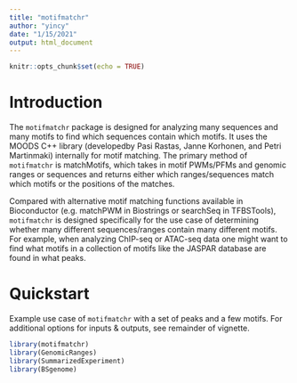 ```yaml
---
title: "motifmatchr"
author: "yincy"
date: "1/15/2021"
output: html_document
---
```


```r
knitr::opts_chunk$set(echo = TRUE)
```

# Introduction  
The `motifmatchr` package is designed for analyzing many sequences and many motifs to find which sequences contain which motifs. It uses the MOODS C++ library (developedby Pasi Rastas, Janne Korhonen, and Petri Martinmaki) internally for motif matching. The primary method of `motifmatchr` is matchMotifs, which takes in motif PWMs/PFMs and genomic ranges or sequences and returns either which ranges/sequences match which motifs or the positions of the matches.  

Compared with alternative motif matching functions available in Bioconductor (e.g. matchPWM in Biostrings or searchSeq in TFBSTools), `motifmatchr` is designed specifically for the use case of determining whether many different sequences/ranges contain many different motifs. For example, when analyzing ChIP-seq or ATAC-seq data one might want to find what motifs in a collection of motifs like the JASPAR database are found in what peaks.  

# Quickstart  
Example use case of `motifmatchr` with a set of peaks and a few motifs. For additional options for inputs & outputs, see remainder of vignette.  

```r
library(motifmatchr)
library(GenomicRanges)
library(SummarizedExperiment)
library(BSgenome)
```

